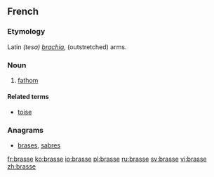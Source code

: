 ==French==

===Etymology===
Latin ''(tesa) [[brachia]]'', (outstretched) arms.

===Noun===
{{fr-noun|f|s}}

# [[fathom]]

====Related terms====
* [[toise]]

===Anagrams===
* [[brases#French|brases]], [[sabres#French|sabres]]

[[fr:brasse]]
[[ko:brasse]]
[[io:brasse]]
[[pl:brasse]]
[[ru:brasse]]
[[sv:brasse]]
[[vi:brasse]]
[[zh:brasse]]